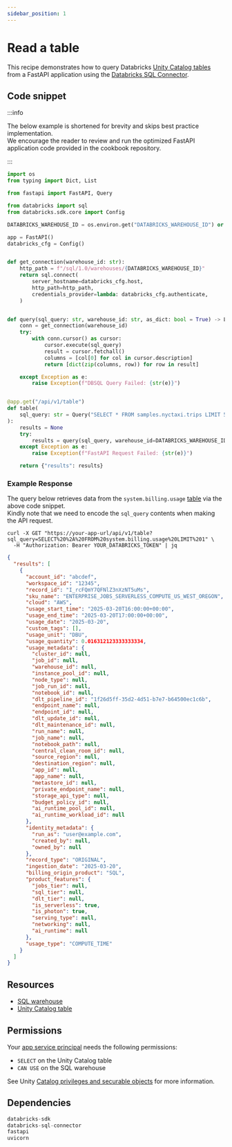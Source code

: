 ```yaml
---
sidebar_position: 1
---
```


# Read a table

This recipe demonstrates how to query Databricks [Unity Catalog tables](https://docs.databricks.com/aws/en/tables/) from a FastAPI application using the [Databricks SQL Connector](https://docs.databricks.com/en/dev-tools/python-sql-connector.html).


## Code snippet

:::info

The below example is shortened for brevity and skips best practice implementation.  
We encourage the reader to review and run the optimized FastAPI application code provided in the cookbook repository.

:::

```python title="app.py"
import os
from typing import Dict, List

from fastapi import FastAPI, Query

from databricks import sql
from databricks.sdk.core import Config

DATABRICKS_WAREHOUSE_ID = os.environ.get("DATABRICKS_WAREHOUSE_ID") or None

app = FastAPI()
databricks_cfg = Config()


def get_connection(warehouse_id: str):
    http_path = f"/sql/1.0/warehouses/{DATABRICKS_WAREHOUSE_ID}"
    return sql.connect(
        server_hostname=databricks_cfg.host,
        http_path=http_path,
        credentials_provider=lambda: databricks_cfg.authenticate,
    )


def query(sql_query: str, warehouse_id: str, as_dict: bool = True) -> List[Dict]:
    conn = get_connection(warehouse_id)
    try:
        with conn.cursor() as cursor:
            cursor.execute(sql_query)
            result = cursor.fetchall()
            columns = [col[0] for col in cursor.description]
            return [dict(zip(columns, row)) for row in result]

    except Exception as e:
        raise Exception(f"DBSQL Query Failed: {str(e)}")


@app.get("/api/v1/table")
def table(
    sql_query: str = Query("SELECT * FROM samples.nyctaxi.trips LIMIT 5", description="SQL query to execute"),
):
    results = None
    try:
        results = query(sql_query, warehouse_id=DATABRICKS_WAREHOUSE_ID)
    except Exception as e:
        raise Exception(f"FastAPI Request Failed: {str(e)}")

    return {"results": results}

```

### Example Response
The query below retrieves data from the `system.billing.usage` [table](https://docs.databricks.com/aws/en/admin/system-tables/billing) via the above code snippet.  
Kindly note that we need to encode the `sql_query` contents when making the API request.


```shell
curl -X GET "https://your-app-url/api/v1/table?sql_query=SELECT%20%2A%20FROM%20system.billing.usage%20LIMIT%201" \
  -H "Authorization: Bearer YOUR_DATABRICKS_TOKEN" | jq
```
```json
{
  "results": [
    {
      "account_id": "abcdef",
      "workspace_id": "12345",
      "record_id": "I_rcFQmY7QFNlZ3nXzNT5uMs",
      "sku_name": "ENTERPRISE_JOBS_SERVERLESS_COMPUTE_US_WEST_OREGON",
      "cloud": "AWS",
      "usage_start_time": "2025-03-20T16:00:00+00:00",
      "usage_end_time": "2025-03-20T17:00:00+00:00",
      "usage_date": "2025-03-20",
      "custom_tags": [],
      "usage_unit": "DBU",
      "usage_quantity": 0.016312123333333334,
      "usage_metadata": {
        "cluster_id": null,
        "job_id": null,
        "warehouse_id": null,
        "instance_pool_id": null,
        "node_type": null,
        "job_run_id": null,
        "notebook_id": null,
        "dlt_pipeline_id": "1f26d5ff-35d2-4d51-b7e7-b64500ec1c6b",
        "endpoint_name": null,
        "endpoint_id": null,
        "dlt_update_id": null,
        "dlt_maintenance_id": null,
        "run_name": null,
        "job_name": null,
        "notebook_path": null,
        "central_clean_room_id": null,
        "source_region": null,
        "destination_region": null,
        "app_id": null,
        "app_name": null,
        "metastore_id": null,
        "private_endpoint_name": null,
        "storage_api_type": null,
        "budget_policy_id": null,
        "ai_runtime_pool_id": null,
        "ai_runtime_workload_id": null
      },
      "identity_metadata": {
        "run_as": "user@example.com",
        "created_by": null,
        "owned_by": null
      },
      "record_type": "ORIGINAL",
      "ingestion_date": "2025-03-20",
      "billing_origin_product": "SQL",
      "product_features": {
        "jobs_tier": null,
        "sql_tier": null,
        "dlt_tier": null,
        "is_serverless": true,
        "is_photon": true,
        "serving_type": null,
        "networking": null,
        "ai_runtime": null
      },
      "usage_type": "COMPUTE_TIME"
    }
  ]
}
```

## Resources

- [SQL warehouse](https://docs.databricks.com/aws/en/compute/sql-warehouse/)
- [Unity Catalog table](https://docs.databricks.com/aws/en/tables/)

## Permissions

Your [app service principal](https://docs.databricks.com/aws/en/dev-tools/databricks-apps/#how-does-databricks-apps-manage-authorization) needs the following permissions:

- `SELECT` on the Unity Catalog table
- `CAN USE` on the SQL warehouse

See Unity [Catalog privileges and securable objects](https://docs.databricks.com/aws/en/data-governance/unity-catalog/manage-privileges/privileges) for more information.

## Dependencies

```python title="requirements.txt"
databricks-sdk
databricks-sql-connector
fastapi
uvicorn
``` 